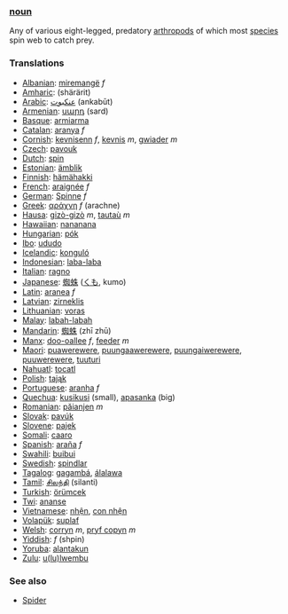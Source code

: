 ===[[noun]]===
Any of various eight-legged, predatory [[arthropod]]s of which most [[species]] spin web to catch prey.
===Translations===
*[[Albanian]]: [[miremangë]] ''f''
*[[Amharic]]: [[]] (shärärit)
*[[Arabic]]: [[عنكبوت]] (ankabūt)
*[[Armenian]]: [[սարդ]] (sard)
*[[Basque]]: [[armiarma]]
*[[Catalan]]: [[aranya]] ''f''
*[[Cornish]]: [[kevnisenn]] ''f'', [[kevnis]] ''m'', [[gwiader]] ''m''
*[[Czech]]: [[pavouk]]
*[[Dutch]]: [[spin]]
*[[Estonian]]: [[ämblik]]
*[[Finnish]]: [[hämähakki]]
*[[French]]: [[araignée]] ''f''
*[[German]]: [[Spinne]] ''f''
*[[Greek]]: [[αράχνη]] ''f'' (arachne)
*[[Hausa]]: [[gizò-gizò]] ''m'', [[tautaù]] ''m''
*[[Hawaiian]]: [[nananana]]
*[[Hungarian]]: [[pók]]
*[[Ibo]]: [[ududo]]
*[[Icelandic]]: [[konguló]]
*[[Indonesian]]: [[laba-laba]]
*[[Italian]]: [[ragno]]
*[[Japanese]]: [[蜘蛛]] ([[くも]], kumo)
*[[Latin]]: [[aranea]] ''f''
*[[Latvian]]: [[zirneklis]]
*[[Lithuanian]]: [[voras]]
*[[Malay]]: [[labah-labah]]
*[[Mandarin]]: [[蜘蛛]] (zhī zhū)
*[[Manx]]: [[doo-oallee]] ''f'', [[feeder]] ''m''
*[[Maori]]: [[puawerewere]], [[puungaawerewere]], [[puungaiwerewere]], [[puuwerewere]], [[tuuturi]]
*[[Nahuatl]]: [[tocatl]]
*[[Polish]]: [[tająk]]
*[[Portuguese]]: [[aranha]] ''f''
*[[Quechua]]: [[kusikusi]] (small), [[apasanka]] (big)
*[[Romanian]]: [[păianjen]] ''m''
*[[Slovak]]: [[pavúk]]
*[[Slovene]]: [[pajek]]
*[[Somali]]: [[caaro]]
*[[Spanish]]: [[araña]] ''f''
*[[Swahili]]: [[buibui]]
*[[Swedish]]: [[spindlar]]
*[[Tagalog]]: [[gagambá]], [[álalawa]]
*[[Tamil]]: [[சிலந்தி]] (silanti)
*[[Turkish]]: [[örümcek]]
*[[Twi]]: [[ananse]]
*[[Vietnamese]]: [[nhện]], [[con nhện]]
*[[Volapük]]: [[suplaf]]
*[[Welsh]]: [[corryn]] ''m'', [[pryf copyn]] ''m''
*[[Yiddish]]: [[]] ''f'' (shpin)
*[[Yoruba]]: [[alantakun]]
*[[Zulu]]: [[u(lu)lwembu]]

===See also===
*[[w:Spider|Spider]]